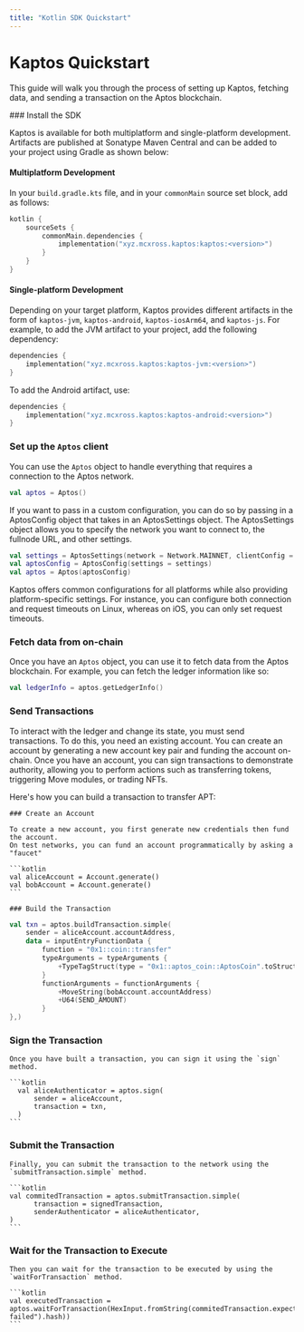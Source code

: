 ```yaml
---
title: "Kotlin SDK Quickstart"
---
```



# Kaptos Quickstart

This guide will walk you through the process of setting up Kaptos,
fetching data, and sending a transaction on the Aptos blockchain.

<Steps>
### Install the SDK

Kaptos is available for both multiplatform and single-platform development.
Artifacts are published at Sonatype Maven Central and can be added to your
project using Gradle as shown below:

#### Multiplatform Development
In your `build.gradle.kts` file, and in your `commonMain` source set block, add as follows:
```kotlin
kotlin {
    sourceSets {
        commonMain.dependencies {
            implementation("xyz.mcxross.kaptos:kaptos:<version>")
        }
    }
}
```

#### Single-platform Development

Depending on your target platform, Kaptos provides different artifacts in the
form of `kaptos-jvm`, `kaptos-android`, `kaptos-iosArm64`, and `kaptos-js`.
For example, to add the JVM artifact to your project, add the following dependency:
```kotlin
dependencies {
    implementation("xyz.mcxross.kaptos:kaptos-jvm:<version>")
}
```

To add the Android artifact, use:
```kotlin
dependencies {
    implementation("xyz.mcxross.kaptos:kaptos-android:<version>")
}
```


### Set up the `Aptos` client

You can use the `Aptos` object to handle everything that requires a connection
to the Aptos network.

```kotlin
val aptos = Aptos()
```
If you want to pass in a custom configuration, you can do so by passing in a
AptosConfig object that takes in an AptosSettings object. The AptosSettings object
allows you to specify the network you want to connect to, the fullnode URL, and
other settings.

```kotlin
val settings = AptosSettings(network = Network.MAINNET, clientConfig = ClientConfig(maxRetries = 10))
val aptosConfig = AptosConfig(settings = settings)
val aptos = Aptos(aptosConfig)
```

<Callout type="info" emoji="ℹ️">
    Kaptos offers common configurations for all platforms while also providing
    platform-specific settings. For instance, you can configure both connection
    and request timeouts on Linux, whereas on iOS, you can only set request timeouts.
</Callout>

### Fetch data from on-chain
  Once you have an `Aptos` object, you can use it to fetch data from the Aptos blockchain.
  For example, you can fetch the ledger information like so:

  ```kotlin
  val ledgerInfo = aptos.getLedgerInfo()
  ```
### Send Transactions
  To interact with the ledger and change its state, you must send transactions.
  To do this, you need an existing account. You can create an account by
  generating a new account key pair and funding the account on-chain.
  Once you have an account, you can sign transactions to demonstrate authority,
  allowing you to perform actions such as transferring tokens, triggering Move
  modules, or trading NFTs.

  Here's how you can build a transaction to transfer APT:

  <Steps>

    ### Create an Account

    To create a new account, you first generate new credentials then fund the account.
    On test networks, you can fund an account programmatically by asking a "faucet"

    ```kotlin
    val aliceAccount = Account.generate()
    val bobAccount = Account.generate()
    ```

    ### Build the Transaction

  ```kotlin
  val txn = aptos.buildTransaction.simple(
      sender = aliceAccount.accountAddress,
      data = inputEntryFunctionData {
          function = "0x1::coin::transfer"
          typeArguments = typeArguments {
              +TypeTagStruct(type = "0x1::aptos_coin::AptosCoin".toStructTag())
          }
          functionArguments = functionArguments {
              +MoveString(bobAccount.accountAddress)
              +U64(SEND_AMOUNT)
          }
  },)
  ```

  ### Sign the Transaction
    Once you have built a transaction, you can sign it using the `sign` method.

    ```kotlin
      val aliceAuthenticator = aptos.sign(
          sender = aliceAccount,
          transaction = txn,
      )
    ```

  ### Submit the Transaction
    Finally, you can submit the transaction to the network using the `submitTransaction.simple` method.

    ```kotlin
    val commitedTransaction = aptos.submitTransaction.simple(
          transaction = signedTransaction,
          senderAuthenticator = aliceAuthenticator,
    )
    ```

  ### Wait for the Transaction to Execute
    Then you can wait for the transaction to be executed by using the `waitForTransaction` method.

    ```kotlin
    val executedTransaction = aptos.waitForTransaction(HexInput.fromString(commitedTransaction.expect("Transaction failed").hash))
    ```
  </Steps>
</Steps>
